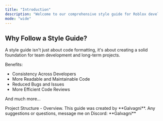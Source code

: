 ```yaml
---
title: "Introduction"
description: "Welcome to our comprehensive style guide for Roblox development! This guide establishes consistent standards and recommended practices for Roblox development, prioritizing readability, maintainability, and performance."
mode: "wide"
---
```


## Why Follow a Style Guide?

A style guide isn't just about code formatting, it's about creating a solid foundation for team development and long-term projects.

Benefits:

- Consistency Across Developers
- More Readable and Maintainable Code
- Reduced Bugs and Issues
- More Efficient Code Reviews

And much more...

<Card title="Start here" icon="diagram-project" iconType="regular" horizontal={false} href="groups/project-structure/overview">
  Project Structure - Overview.
</Card>

<Note>
  This guide was created by **Galvagni**. Any suggestions or questions, message me on Discord: **Galvagni**
</Note>
